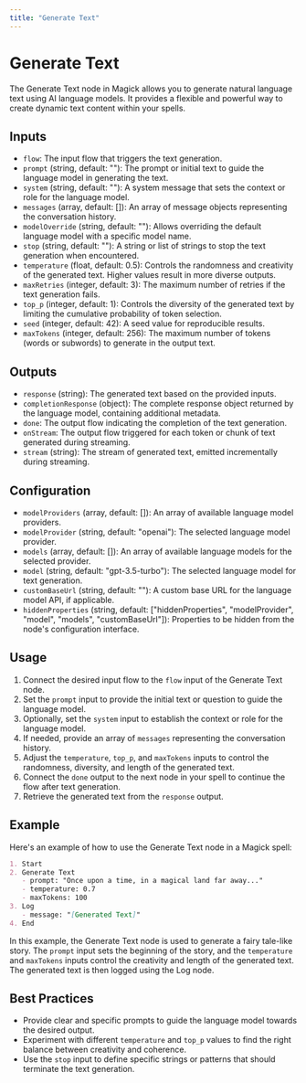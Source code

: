 ```yaml
---
title: "Generate Text"
---
```


# Generate Text

The Generate Text node in Magick allows you to generate natural language text using AI language models. It provides a flexible and powerful way to create dynamic text content within your spells.

## Inputs

- `flow`: The input flow that triggers the text generation.
- `prompt` (string, default: ""): The prompt or initial text to guide the language model in generating the text.
- `system` (string, default: ""): A system message that sets the context or role for the language model.
- `messages` (array, default: []): An array of message objects representing the conversation history.
- `modelOverride` (string, default: ""): Allows overriding the default language model with a specific model name.
- `stop` (string, default: ""): A string or list of strings to stop the text generation when encountered.
- `temperature` (float, default: 0.5): Controls the randomness and creativity of the generated text. Higher values result in more diverse outputs.
- `maxRetries` (integer, default: 3): The maximum number of retries if the text generation fails.
- `top_p` (integer, default: 1): Controls the diversity of the generated text by limiting the cumulative probability of token selection.
- `seed` (integer, default: 42): A seed value for reproducible results.
- `maxTokens` (integer, default: 256): The maximum number of tokens (words or subwords) to generate in the output text.

## Outputs

- `response` (string): The generated text based on the provided inputs.
- `completionResponse` (object): The complete response object returned by the language model, containing additional metadata.
- `done`: The output flow indicating the completion of the text generation.
- `onStream`: The output flow triggered for each token or chunk of text generated during streaming.
- `stream` (string): The stream of generated text, emitted incrementally during streaming.

## Configuration

- `modelProviders` (array, default: []): An array of available language model providers.
- `modelProvider` (string, default: "openai"): The selected language model provider.
- `models` (array, default: []): An array of available language models for the selected provider.
- `model` (string, default: "gpt-3.5-turbo"): The selected language model for text generation.
- `customBaseUrl` (string, default: ""): A custom base URL for the language model API, if applicable.
- `hiddenProperties` (string, default: ["hiddenProperties", "modelProvider", "model", "models", "customBaseUrl"]): Properties to be hidden from the node's configuration interface.

## Usage

1. Connect the desired input flow to the `flow` input of the Generate Text node.
2. Set the `prompt` input to provide the initial text or question to guide the language model.
3. Optionally, set the `system` input to establish the context or role for the language model.
4. If needed, provide an array of `messages` representing the conversation history.
5. Adjust the `temperature`, `top_p`, and `maxTokens` inputs to control the randomness, diversity, and length of the generated text.
6. Connect the `done` output to the next node in your spell to continue the flow after text generation.
7. Retrieve the generated text from the `response` output.

## Example

Here's an example of how to use the Generate Text node in a Magick spell:

```markdown
1. Start
2. Generate Text
   - prompt: "Once upon a time, in a magical land far away..."
   - temperature: 0.7
   - maxTokens: 100
3. Log
   - message: "[Generated Text]"
4. End
```

In this example, the Generate Text node is used to generate a fairy tale-like story. The `prompt` input sets the beginning of the story, and the `temperature` and `maxTokens` inputs control the creativity and length of the generated text. The generated text is then logged using the Log node.

## Best Practices

- Provide clear and specific prompts to guide the language model towards the desired output.
- Experiment with different `temperature` and `top_p` values to find the right balance between creativity and coherence.
- Use the `stop` input to define specific strings or patterns that should terminate the text generation.